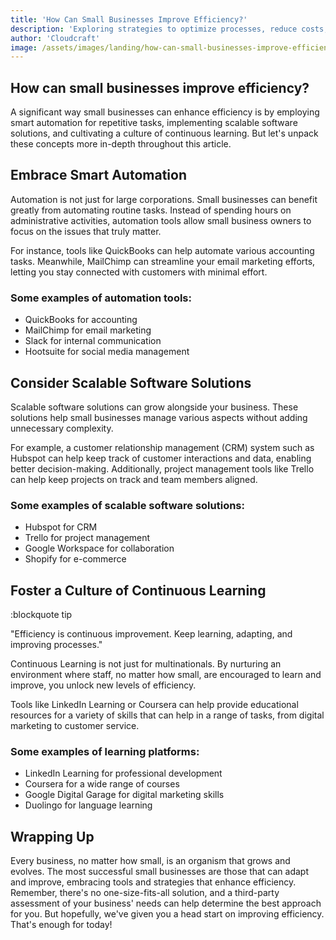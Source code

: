 ```yaml
---
title: 'How Can Small Businesses Improve Efficiency?'
description: 'Exploring strategies to optimize processes, reduce costs, and increase productivity for small businesses.'
author: 'Cloudcraft'
image: /assets/images/landing/how-can-small-businesses-improve-efficiency.jpg
---
```


## How can small businesses improve efficiency?

A significant way small businesses can enhance efficiency is by employing smart automation for repetitive tasks, implementing scalable software solutions, and cultivating a culture of continuous learning. But let's unpack these concepts more in-depth throughout this article. 

<ServicesBlurb />

## Embrace Smart Automation

Automation is not just for large corporations. Small businesses can benefit greatly from automating routine tasks. Instead of spending hours on administrative activities, automation tools allow small business owners to focus on the issues that truly matter.

For instance, tools like QuickBooks can help automate various accounting tasks. Meanwhile, MailChimp can streamline your email marketing efforts, letting you stay connected with customers with minimal effort.

### Some examples of automation tools:

 * QuickBooks for accounting
 * MailChimp for email marketing
 * Slack for internal communication
 * Hootsuite for social media management 

## Consider Scalable Software Solutions

Scalable software solutions can grow alongside your business. These solutions help small businesses manage various aspects without adding unnecessary complexity. 

For example, a customer relationship management (CRM) system such as Hubspot can help keep track of customer interactions and data, enabling better decision-making. Additionally, project management tools like Trello can help keep projects on track and team members aligned.

### Some examples of scalable software solutions:

 * Hubspot for CRM
 * Trello for project management 
 * Google Workspace for collaboration 
 * Shopify for e-commerce 

<GetStartedBlurb />

## Foster a Culture of Continuous Learning

:blockquote tip

"Efficiency is continuous improvement. Keep learning, adapting, and improving processes."

Continuous Learning is not just for multinationals. By nurturing an environment where staff, no matter how small, are encouraged to learn and improve, you unlock new levels of efficiency.

Tools like LinkedIn Learning or Coursera can help provide educational resources for a variety of skills that can help in a range of tasks, from digital marketing to customer service.

### Some examples of learning platforms:

 * LinkedIn Learning for professional development 
 * Coursera for a wide range of courses 
 * Google Digital Garage for digital marketing skills 
 * Duolingo for language learning 

## Wrapping Up

Every business, no matter how small, is an organism that grows and evolves. The most successful small businesses are those that can adapt and improve, embracing tools and strategies that enhance efficiency. Remember, there's no one-size-fits-all solution, and a third-party assessment of your business' needs can help determine the best approach for you. But hopefully, we've given you a head start on improving efficiency. That's enough for today!